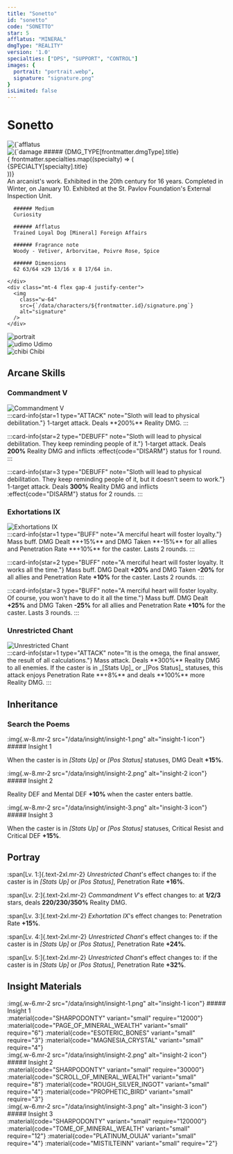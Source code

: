 ```yaml
---
title: "Sonetto"
id: "sonetto"
code: "SONETTO"
star: 5
afflatus: "MINERAL"
dmgType: "REALITY"
version: '1.0'
specialties: ["DPS", "SUPPORT", "CONTROL"]
images: {
  portrait: "portrait.webp",
  signature: "signature.png"
}
isLimited: false
---
```



# Sonetto

<div class="my-8">
  <CharacterStar star={frontmatter.star} />
</div>

<div class="flex justify-between flex-col-reverse md:flex-row gap-8">
  <div>
    <div class="flex gap-8 items-center">
      <img
        class="w-32" 
        src={`/data/afflatus/af-${AFFLATUS_TYPE[frontmatter.afflatus].assetCode}.png`}
        alt={`afflatus ${AFFLATUS_TYPE[frontmatter.afflatus].assetCode}`}
      />
      <div class="flex gap-2 items-center">
        <img
          class="w-14 h-14"
          src={`/data/dmg-type/${DMG_TYPE[frontmatter.dmgType].assetCode}.png`}
          alt={`damage type ${DMG_TYPE[frontmatter.dmgType].assetCode}`}
        />
        ##### {DMG_TYPE[frontmatter.dmgType].title}
      </div>
    </div>
    {
      frontmatter.specialties.map((specialty) => (
        <div class="mx-1 my-2 badge badge-lg bg-base-content/10">{SPECIALTY[specialty].title}</div>
    ))}
    <div class="mt-4">
      An arcanist's work. Exhibited in the 20th century for 16 years. Completed in Winter, on January 10. Exhibited at the St. Pavlov Foundation's External Inspection Unit.

      ###### Medium
      Curiosity 

      ###### Afflatus
      Trained Loyal Dog [Mineral] Foreign Affairs

      ###### Fragrance note
      Woody - Vetiver, Arborvitae, Poivre Rose, Spice

      ###### Dimensions
      62 63/64 x29 13/16 x 8 17/64 in.

    </div>
    <div class="mt-4 flex gap-4 justify-center">
      <img
        class="w-64"
        src={`/data/characters/${frontmatter.id}/signature.png`}
        alt="signature"
      />
    </div>
  </div>
  <div class="flex flex-col items-center">
    <div class="w-80">
      <img
        class="w-full"
        src={`/data/characters/${frontmatter.id}/portrait.png`}
        alt="portrait"
      />
    </div>
    <div class="mt-5 flex gap-6 justify-center items-end">
      <div class="text-center">
        <img
          class="w-40"
          src={`/data/characters/${frontmatter.id}/udimo.png`}
          alt="udimo"
        />
        Udimo
      </div>
      <div class="text-center">
        <img
          class="w-24"
          src={`/data/characters/${frontmatter.id}/chibi.png`}
          alt="chibi"
        />
        Chibi
      </div>
    </div>
  </div>
</div>

## Arcane Skills

### Commandment V

<div class="flex gap-5 flex-col md:flex-row items-center md:items-stretch">
  <div class="w-48 shrink-0">
    <img
      src={`/data/characters/${frontmatter.id}/skill-1.png`}
      alt="Commandment V"
    />
  </div>
  :::card-info{star=1 type="ATTACK" note="Sloth will lead to physical debilitation."}
    1-target attack. Deals **200%** Reality DMG.
  :::

  :::card-info{star=2 type="DEBUFF" note="Sloth will lead to physical debilitation. They keep reminding people of it."}
    1-target attack. Deals **200%** Reality DMG and inflicts :effect{code="DISARM"} status for 1 round.
  :::

  :::card-info{star=3 type="DEBUFF" note="Sloth will lead to physical debilitation. They keep reminding people of it, but it doesn't seem to work."}
    1-target attack. Deals **300%** Reality DMG and inflicts :effect{code="DISARM"} status for 2 rounds.
  :::
</div>

### Exhortations IX

<div class="flex gap-5 flex-col md:flex-row items-center md:items-stretch">
  <div class="w-48 shrink-0">
    <img
      src={`/data/characters/${frontmatter.id}/skill-2.png`}
      alt="Exhortations IX"
    />
  </div>
  :::card-info{star=1 type="BUFF" note="A merciful heart will foster loyalty."}
    Mass buff. DMG Dealt **+15%** and DMG Taken **-15%** for all allies and Penetration Rate **+10%** for the caster. Lasts 2 rounds.
  :::

  :::card-info{star=2 type="BUFF" note="A merciful heart will foster loyalty. It works all the time."}
    Mass buff. DMG Dealt **+20%** and DMG Taken **-20%** for all allies and Penetration Rate **+10%** for the caster. Lasts 2 rounds.
  :::

  :::card-info{star=3 type="BUFF" note="A merciful heart will foster loyalty. Of course, you won't have to do it all the time."}
    Mass buff. DMG Dealt **+25%** and DMG Taken **-25%** for all allies and Penetration Rate **+10%** for the caster. Lasts 3 rounds.
  :::
</div>

### Unrestricted Chant

<div class="flex gap-5 flex-col md:flex-row items-center md:items-stretch">
  <div class="w-48 shrink-0">
    <img
      src={`/data/characters/${frontmatter.id}/ultimate.png`}
      alt="Unrestricted Chant"
    />
  </div>
  :::card-info{star=1 type="ATTACK" note="It is the omega, the final answer, the result of all calculations."}
    Mass attack. Deals **300%** Reality DMG to all enemies. If the caster is in _[Stats Up]_ or _[Pos Status]_ statuses, this attack enjoys Penetration Rate **+8%** and deals **100%** more Reality DMG.
  :::
</div>

## Inheritance

### Search the Poems

<div class="mt-4 flex items-center">
  :img{.w-8.mr-2 src="/data/insight/insight-1.png" alt="insight-1 icon"}
  ##### Insight 1
</div>

When the caster is in _[Stats Up]_ or _[Pos Status]_ statuses, DMG Dealt **+15%**.

<div class="mt-4 flex items-center">
  :img{.w-8.mr-2 src="/data/insight/insight-2.png" alt="insight-2 icon"}
  ##### Insight 2
</div>

Reality DEF and Mental DEF **+10%** when the caster enters battle.

<div class="mt-4 flex items-center">
  :img{.w-8.mr-2 src="/data/insight/insight-3.png" alt="insight-3 icon"}
  ##### Insight 3
</div>

When the caster is in _[Stats Up]_ or _[Pos Status]_ statuses, Critical Resist and Critical DEF **+15%**.

## Portray

:span[Lv. 1:]{.text-2xl.mr-2}
_Unrestricted Chant_'s effect changes to: if the caster is in _[Stats Up]_ or _[Pos Status]_, Penetration Rate **+16%**.

:span[Lv. 2:]{.text-2xl.mr-2}
_Commandment V_'s effect changes to: at **1/2/3** stars, deals **220/230/350%** Reality DMG.

:span[Lv. 3:]{.text-2xl.mr-2}
_Exhortation IX_'s effect changes to: Penetration Rate **+15%**.

:span[Lv. 4:]{.text-2xl.mr-2}
_Unrestricted Chant_'s effect changes to: if the caster is in _[Stats Up]_ or _[Pos Status]_, Penetration Rate **+24%**.

:span[Lv. 5:]{.text-2xl.mr-2}
_Unrestricted Chant_'s effect changes to: if the caster is in _[Stats Up]_ or _[Pos Status]_, Penetration Rate **+32%**.

## Insight Materials

<div class="flex flex-col md:flex-row gap-4">
  <div class="flex-1">
    <div class="flex items-center">
      :img{.w-6.mr-2 src="/data/insight/insight-1.png" alt="insight-1 icon"}
      ##### Insight 1
    </div>
    :material{code="SHARPODONTY" variant="small" require="12000"}
    :material{code="PAGE_OF_MINERAL_WEALTH" variant="small" require="6"}
    :material{code="ESOTERIC_BONES" variant="small" require="3"}
    :material{code="MAGNESIA_CRYSTAL" variant="small" require="4"}
  </div>
  <div class="flex-1">
    <div class="flex items-center">
      :img{.w-6.mr-2 src="/data/insight/insight-2.png" alt="insight-2 icon"}
      ##### Insight 2
    </div>
    :material{code="SHARPODONTY" variant="small" require="30000"}
    :material{code="SCROLL_OF_MINERAL_WEALTH" variant="small" require="8"}
    :material{code="ROUGH_SILVER_INGOT" variant="small" require="4"}
    :material{code="PROPHETIC_BIRD" variant="small" require="3"}
  </div>
  <div class="flex-1">
    <div class="flex items-center">
      :img{.w-6.mr-2 src="/data/insight/insight-3.png" alt="insight-3 icon"}
      ##### Insight 3
    </div>
    :material{code="SHARPODONTY" variant="small" require="120000"}
    :material{code="TOME_OF_MINERAL_WEALTH" variant="small" require="12"}
    :material{code="PLATINUM_OUIJA" variant="small" require="4"}
    :material{code="MISTILTEINN" variant="small" require="2"}
  </div>
</div>
